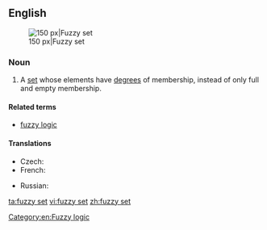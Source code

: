 ==English==
{{wikipedia}}
[[Image:Fuzzy crisp.gif|thumb|right|150 px|Fuzzy set]]

===Noun===
{{en-noun|head=[[fuzzy]] [[set]]}}

# {{context|fuzzy set theory|fuzzy logic|lang=en}} A [[set]] whose elements have [[degree]]s of membership, instead of only full and empty membership.

====Related terms====
* [[fuzzy logic]]

====Translations====
{{trans-top|set}}
* Czech: {{t|cs|fuzzy množina|f}}
* French: {{t|fr|ensemble flou|m}}
{{trans-mid}}
* Russian: {{t|ru|нечёткое множество|n|sc=Cyrl}}
{{trans-bottom}}

[[Category:en:Fuzzy logic]]

[[ta:fuzzy set]]
[[vi:fuzzy set]]
[[zh:fuzzy set]]
